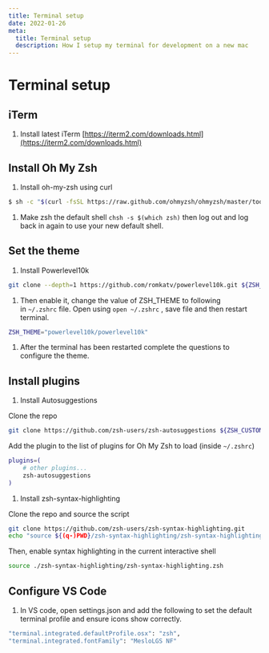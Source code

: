 ```yaml
---
title: Terminal setup
date: 2022-01-26
meta:
  title: Terminal setup
  description: How I setup my terminal for development on a new mac
---
```


# Terminal setup

## iTerm

1. Install latest iTerm [https://iterm2.com/downloads.html](https://iterm2.com/downloads.html)

## Install Oh My Zsh

1. Install oh-my-zsh using curl

```bash
$ sh -c "$(curl -fsSL https://raw.github.com/ohmyzsh/ohmyzsh/master/tools/install.sh)"
```

1. Make zsh the default shell `chsh -s $(which zsh)` then log out and log back in again to use your new default shell.

## Set the theme

1. Install Powerlevel10k

```bash
git clone --depth=1 https://github.com/romkatv/powerlevel10k.git ${ZSH_CUSTOM:-$HOME/.oh-my-zsh/custom}/themes/powerlevel10k
```

1. Then enable it, change the value of ZSH_THEME to following in `~/.zshrc` file. Open using `open ~/.zshrc` , save file and then restart terminal.

```bash
ZSH_THEME="powerlevel10k/powerlevel10k"
```

1. After the terminal has been restarted complete the questions to configure the theme.

## Install plugins

1. Install Autosuggestions

Clone the repo

```bash
git clone https://github.com/zsh-users/zsh-autosuggestions ${ZSH_CUSTOM:-~/.oh-my-zsh/custom}/plugins/zsh-autosuggestions
```

Add the plugin to the list of plugins for Oh My Zsh to load (inside `~/.zshrc`)

```bash
plugins=(
    # other plugins...
    zsh-autosuggestions
)
```

1. Install zsh-syntax-highlighting

Clone the repo and source the script

```bash
git clone https://github.com/zsh-users/zsh-syntax-highlighting.git
echo "source ${(q-)PWD}/zsh-syntax-highlighting/zsh-syntax-highlighting.zsh" >> ${ZDOTDIR:-$HOME}/.zshrc
```

Then, enable syntax highlighting in the current interactive shell

```bash
source ./zsh-syntax-highlighting/zsh-syntax-highlighting.zsh
```

## Configure VS Code

1. In VS code, open settings.json and add the following to set the default terminal profile and ensure icons show correctly.

```bash
"terminal.integrated.defaultProfile.osx": "zsh",
"terminal.integrated.fontFamily": "MesloLGS NF"
```
